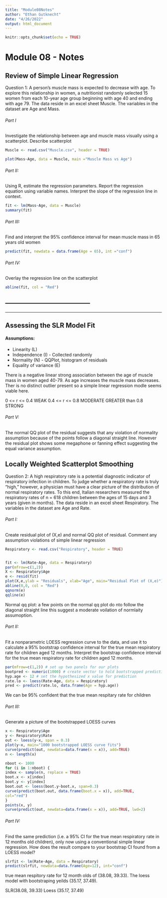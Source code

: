 ---
title: "Module08Notes"
author: "Ethan Gutknecht"
date: "4/26/2022"
output: html_document
---

```{r setup, include=FALSE}
knitr::opts_chunk$set(echo = TRUE)
```

# Module 08 - Notes
## Review of Simple Linear Regression
Question 1:
A person’s muscle mass is expected to decrease with age. To explore this relationship in women, a nutritionist randomly selected 15 women from each 10-year age group beginning with age 40 and ending with age 79. The data reside in an excel sheet Muscle. The variables in the dataset are Age and Mass.

###### Part I
Investigate the relationship between age and muscle mass visually using a scatterplot. Describe scatterplot

```{r eval=FALSE}
Muscle <- read.csv("Muscle.csv", header = TRUE)

plot(Mass~Age, data = Muscle, main ="Muscle Mass vs Age")
```

###### Part II:
Using R, estimate the regression parameters. Report the regression equation using variable names. Interpret the slope of the regression line in context.

```{r eval=FALSE}
fit <- lm(Mass~Age, data = Muscle)
summary(fit)
```

###### Part III:
Find and interpret the 95% confidence interval for mean muscle mass in 65 years old women

```{r eval=FALSE}
predict(fit, newdata = data.frame(Age = 65), int ="conf")
```

###### Part IV:
Overlay the regression line on the scatterplot
```{r eval=FALSE}
abline(fit, col = "Red")
```




---------------------------------------
---------------------------------------
---------------------------------------




## Assessing the SLR Model Fit

#### Assumptions:
- Linearity (L)
- Independence (I) - Collected randomly
- Normality (N) - QQPlot, histogram of residuals
- Equality of variance (E)


There is a negative linear strong association between the age of muscle mass in women aged 40-79. As age increases the muscle mass decreases. Ther is no distinct outlier present so a simple linear regression modle seems viable here.

0 <= r <= 0.4     WEAK
0.4 <= r <= 0.8   MODERATE
GREATER than 0.8  STRONG

###### Part V:
The normal QQ plot of the residual suggests that any violation of normality assumption because of the points follow a diagonal straight line. However the residual plot shows some megaphone or fanning effect suggesting the equal variance assumption.


## Locally Weighted Scatterplot Smoothing
Question 2: 
A high respiratory rate is a potential diagnostic indicator of respiratory infection in children. To judge whether a respiratory rate is truly “high,” however, a physician must have a clear picture of the distribution of normal respiratory rates. To this end, Italian researchers measured the respiratory rates of n = 618 children between the ages of 15 days and 3 years (given in months). The data reside in an excel sheet Respiratory. The variables in the dataset are Age and Rate.

###### Part I:
Create residual plot of (X,e) and normal QQ plot of residual. Comment any assumption violations of simple linear regression

```{r eval=FALSE}
Respiratory <- read.csv("Respiratory", header = TRUE)


fit <- lm(Rate~Age, data = Respiratory)
par(mfrow=c(1,2))
X <- Respiratory$Age
e <- resid(fit)
plot(X,e,ylab = "Residuals", xlab="Age", main="Residual Plot of (X,e)")
abline(0,0, col = "Red")
qqnorm(e)
qqline(e)
```
Normal qq plot: a few points on the normal qq plot do nto follow the diagonal straight line this suggest a moderate voilation of normlaity assumoption.




###### Part II:
Fit a nonparametric LOESS regression curve to the data, and use it to calculate a 95% bootstrap confidence interval for the true mean respiratory rate for children aged 12 months. Interpret the bootstrap confidence interval for the true mean respiratory rate for children aged 12 months.

```{r eval=FALSE}
par(mfrow=c(1,2)) # set up two panels for our plots
bootpred <- numeric(1000) # create vector to hold bootstrapped predictions
hyp.age <- 12 # set the hypothesized x value for prediction
rate.lo <- loess(Rate~Age, data = Respiratory)
pred <- predict(rate.lo, data.frame(Age = hyp.age))
```

We can be 95% confident that the true mean respitary rate for children



###### Part III:
Generate a picture of the bootstrapped LOESS curves
```{r eval=FALSE}
x <- Respiratory$Age
y <- Respiratory$Rate
out <- loess(y~x, span = 0.3)
plot(y~x, main="1000 bootstrapped LOESS curve fits")
curve(predict(out, newdata=data.frame(x = x)), add=TRUE)
n <- length(x)

nboot <- 1000
for (i in 1:nboot) {
index <- sample(n, replace = TRUE)
boot.x <- x[index]
boot.y <- y[index]
boot.out <- loess(boot.y~boot.x, span=0.3)
curve(predict(boot.out, data.frame(boot.x = x)), add=TRUE,
col="red")
}
points(x, y)
curve(predict(out, newdata=data.frame(x = x)), add=TRUE, lwd=2)
```


###### Part IV:
Find the same prediction (i.e. a 95% CI for the true mean respiratory rate in 12 months old children), only now using a conventional simple linear regression. How does the result compare to your bootstrap CI found from a LOESS model?
```{r eval=FALSE}
slrfit <- lm(Rate~Age, data = Respiratory)
predict(slrfit, newdata=data.frame(Age=12), int="conf")
```

true mean respitory rate for 12 month olds of (38.08, 39.33). The loess model with bootstraping yeilds (35.17, 37.49).

SLR(38.08, 39.33)
Loess (35.17, 37.49)









